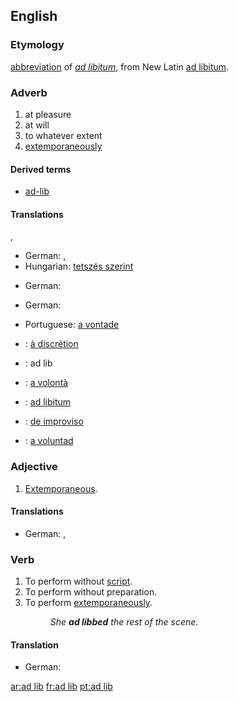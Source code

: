 == English==

===Etymology===
[[abbreviation]] of ''[[ad libitum]]'', from New Latin [[ad libitum]].

===Adverb===
{{en-adv|pos=[[ad]] [[lib]]}}
# at pleasure
# at will
# to whatever extent
# [[extemporaneously]]

====Derived terms====
*[[ad-lib]]
====Translations====
{{trans-top|at pleasure}}, {{t+|de|nach}} {{t+|de|Herzenslust|m}}
* German: {{t+|de|beliebig}}, 
*Hungarian: [[tetszés szerint]]
{{trans-mid}}
{{trans-bottom}}

{{trans-top|at will}}
* German: {{t+|de|beliebig}}
{{trans-mid}}
{{trans-bottom}}

{{trans-top|to whatever extent}}
{{trans-mid}}
{{trans-bottom}}

{{trans-top|extemporaneously}}
* German: {{t+|de|improvisiert}}
{{trans-mid}}
*Portuguese: [[a vontade]]
{{trans-bottom}}

{{checktrans-top}}
*{{ttbc|French}}: [[à discrétion]] 
*{{ttbc|Interlingua}}: ad lib
*{{ttbc|Italian}}: [[a volontà]]
{{checktrans-mid}}
*{{ttbc|Latin}}: [[ad libitum]]
*{{ttbc|Portuguese}}: [[de improviso]] 
*{{ttbc|Spanish}}: [[a voluntad]]
{{checktrans-bottom}}

===Adjective===
{{en-adj}}
# [[extemporaneous|Extemporaneous]].

====Translations====
{{trans-top}}
* German: {{t+|de|improvisiert}}, {{t+|de|unvorbereitet}}
{{trans-mid}}
{{trans-bottom}}

===Verb===

{{en-verb|ad lib|b|ing}}
# To perform without [[script]].
# To perform without preparation.
# To perform [[extemporaneously]].
#: ''She '''ad libbed''' the rest of the scene.''

====Translation====

{{trans-top}}
* German: {{t+|de|improvisieren}}
{{trans-mid}}
{{trans-bottom}}

[[ar:ad lib]]
[[fr:ad lib]]
[[pt:ad lib]]